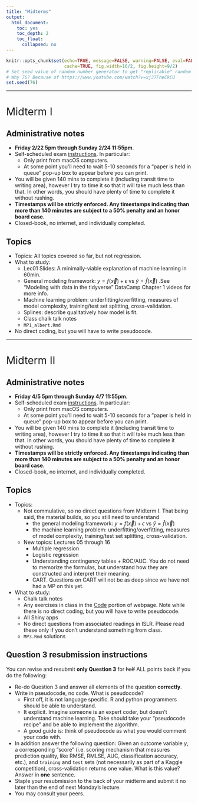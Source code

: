 ```yaml
---
title: "Midterms"
output:
  html_document:
    toc: yes
    toc_depth: 2
    toc_float:
      collapsed: no
---
```


```r
knitr::opts_chunk$set(echo=TRUE, message=FALSE, warning=FALSE, eval=FALSE, 
                      cache=TRUE, fig.width=16/2, fig.height=9/2)
# Set seed value of random number generator to get "replicable" random numbers.
# Why 76? Because of https://www.youtube.com/watch?v=xjJ7FheCkCU
set.seed(76)
```

<style>
h1{font-weight: 400;}
</style>



***



# Midterm I {#midtermI}

## Administrative notes

* **Friday 2/22 5pm through Sunday 2/24 11:55pm**.
* Self-scheduled exam [instructions](http://www.science.smith.edu/self-scheduled-exam-printing/){target="_blank"}. In particular:
    + Only print from macOS computers.
    + At some point you'll need to wait 5-10 seconds for a "paper is held in queue" pop-up box to appear before you can print.
* You will be given 140 mins to complete it (including transit time to writing area), however I try to time it so that it will take much less than that. In other words, you should have plenty of time to complete it without rushing.
* **Timestamps will be strictly enforced. Any timestamps indicating than more than 140 minutes are subject to a 50% penalty and an honor board case.**
* Closed-book, no internet, and individually completed.


## Topics
    
* Topics: All topics covered so far, but not regression.
* What to study:
    + Lec01 Slides: A minimally-viable explanation of machine learning in 60min.
    + General modeling framework: $y = f(\vec{x}) + \epsilon$ vs $\hat{y} = \hat{f}(\vec{x})$ .See "Modeling with data in the tidyverse" DataCamp Chapter 1 videos for more info.
    + Machine learning problem: underfitting/overfitting, measures of model complexity, training/test set splitting, cross-validation.
    + Splines: describe qualitatively how model is fit.
    + Class chalk talk notes
    + `MP1_albert.Rmd`
* No direct coding, but you will have to write pseudocode.




***



# Midterm II {#midtermII}

## Administrative notes

* **Friday 4/5 5pm through Sunday 4/7 11:55pm**. 
* Self-scheduled exam [instructions](http://www.science.smith.edu/self-scheduled-exam-printing/){target="_blank"}. In particular:
    + Only print from macOS computers.
    + At some point you'll need to wait 5-10 seconds for a "paper is held in queue" pop-up box to appear before you can print.
* You will be given 140 mins to complete it (including transit time to writing area), however I try to time it so that it will take much less than that. In other words, you should have plenty of time to complete it without rushing.
* **Timestamps will be strictly enforced. Any timestamps indicating than more than 140 minutes are subject to a 50% penalty and an honor board case.**
* Closed-book, no internet, and individually completed.


## Topics
    
* Topics: 
    + Not commulative, so no direct questions from Midterm I. That being said, the material builds, so you still need to understand
        + the general modeling framework: $y = f(\vec{x}) + \epsilon$ vs $\hat{y} = \hat{f}(\vec{x})$
        + the machine learning problem: underfitting/overfitting, measures of model complexity, training/test set splitting, cross-validation.
    + New topics: Lectures 05 through 16
        + Multiple regression
        + Logistic regression
        + Understanding contingency tables + ROC/AUC. You do not need to memorize the formulas, but understand how they are constructed and interpret their meaning.
        + CART. Questions on CART will not be as deep since we have not had a MP on this yet.
* What to study:
    + Chalk talk notes
    + Any exercises in class in the [Code](code.html) portion of webpage. Note while there is no direct coding, but you will have to write pseudocode.
    + All Shiny apps
    + No direct questions from associated readings in ISLR. Please read these only if you don't understand something from class.
    + `MP3.Rmd` solutions



## Question 3 resubmission instructions {#revise}

You can revise and resubmit **only Question 3** for ~~half~~ ALL points back if you do the following:

* Re-do Question 3 and answer all elements of the question **correctly**.
* Write in pseudocode, no code. What is pseudocode?
    + First off, it is not language specific. R and python programmers should be able to understand.
    + It explicit. Imagine someone is an expert coder, but doesn't understand machine learning. Take should take your "pseudocode recipe" and be able to implement the algorithm.
    + A good guide is: think of pseudocode as what you would comment your code with.
* In addition answer the following question: Given an outcome variable $y$, a corresponding "score" (i.e. scoring mechanism that measures prediction quality, like RMSE, RMLSE, AUC, classification accuracy, etc.), and `training` and `test` sets (not necessarily as part of a Kaggle competition), cross-validation returns one value. What is this value? Answer in **one** sentence. 
* Staple your resubmission to the back of your midterm and submit it no later than the end of next Monday's lecture.    
* You may consult your peers.

